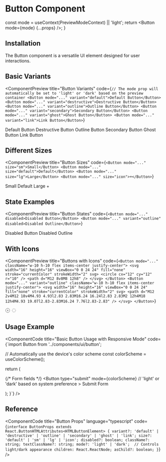 # Button Component


  const mode = useContext(PreviewModeContext) || 'light';
  return <Button mode={mode} {...props} />;
}

## Installation

The Button component is a versatile UI element designed for user interactions.

<ComponentCode 
  language="bash"
  code="npx nativecn add button"
  title="Installation Command"
/>

## Basic Variants

<ComponentPreview
  title="Button Variants"
  code={`// The mode prop will automatically be set to 'light' or 'dark' based on the preview container
<Button mode="..." variant="default">Default Button</Button>
<Button mode="..." variant="destructive">Destructive Button</Button>
<Button mode="..." variant="outline">Outline Button</Button>
<Button mode="..." variant="secondary">Secondary Button</Button>
<Button mode="..." variant="ghost">Ghost Button</Button>
<Button mode="..." variant="link">Link Button</Button>`}
>
  <div style={{ display: 'flex', flexDirection: 'column', gap: '16px', width: '100%' }}>
    <ButtonWithMode>Default Button</ButtonWithMode>
    <ButtonWithMode variant="destructive">Destructive Button</ButtonWithMode>
    <ButtonWithMode variant="outline">Outline Button</ButtonWithMode>
    <ButtonWithMode variant="secondary">Secondary Button</ButtonWithMode>
    <ButtonWithMode variant="ghost">Ghost Button</ButtonWithMode>
    <ButtonWithMode variant="link">Link Button</ButtonWithMode>
  </div>
</ComponentPreview>

## Different Sizes

<ComponentPreview
  title="Button Sizes"
  code={`<Button mode="..." size="sm">Small</Button>
<Button mode="..." size="default">Default</Button>
<Button mode="..." size="lg">Large</Button>
<Button mode="..." size="icon">+</Button>`}
>
  <div style={{ display: 'flex', flexDirection: 'row', gap: '16px', alignItems: 'center', flexWrap: 'wrap' }}>
    <ButtonWithMode size="sm">Small</ButtonWithMode>
    <ButtonWithMode size="default">Default</ButtonWithMode>
    <ButtonWithMode size="lg">Large</ButtonWithMode>
    <ButtonWithMode size="icon">+</ButtonWithMode>
  </div>
</ComponentPreview>

## State Examples

<ComponentPreview
  title="Button States"
  code={`<Button mode="..." disabled>Disabled Button</Button>
<Button mode="..." variant="outline" disabled>Disabled Outline</Button>`}
>
  <div style={{ display: 'flex', flexDirection: 'column', gap: '16px', width: '100%' }}>
    <ButtonWithMode disabled>Disabled Button</ButtonWithMode>
    <ButtonWithMode variant="outline" disabled>Disabled Outline</ButtonWithMode>
  </div>
</ComponentPreview>

## With Icons

<ComponentPreview
  title="Buttons with Icons"
  code={`<Button mode="..." className="w-10 h-10 flex items-center justify-center">
  <svg width="16" height="16" viewBox="0 0 24 24" fill="none" stroke="currentColor" strokeWidth="2" svg>
    <circle cx="12" cy="12" r="10" />
    <path d="M12 8v8M8 12h8" />
  </svg>
</Button>
<Button mode="..." variant="outline" className="w-10 h-10 flex items-center justify-center">
  <svg width="16" height="16" viewBox="0 0 24 24" fill="none" stroke="currentColor" strokeWidth="2" svg>
    <path d="M12 2v4M12 18v4M4.93 4.93l2.83 2.83M16.24 16.24l2.83 2.83M2 12h4M18 12h4M4.93 19.07l2.83-2.83M16.24 7.76l2.83-2.83" />
  </svg>
</Button>`}
>
  <div style={{ display: 'flex', flexDirection: 'column', gap: '16px', width: '100%' }}>
    <ButtonWithMode className="w-10 h-10 flex items-center justify-center" mode='light'>
      <svg width="16" height="16" viewBox="0 0 24 24" fill="none" stroke="currentColor" strokeWidth="2" svg>
        <circle cx="12" cy="12" r="10" />
        <path d="M12 8v8M8 12h8" />
      </svg>
    </ButtonWithMode>
    <ButtonWithMode variant="outline" className="w-10 h-10 flex items-center justify-center">
      <svg width="16" height="16" viewBox="0 0 24 24" fill="none" stroke="currentColor" strokeWidth="2" svg>
        <path d="M12 2v4M12 18v4M4.93 4.93l2.83 2.83M16.24 16.24l2.83 2.83M2 12h4M18 12h4M4.93 19.07l2.83-2.83M16.24 7.76l2.83-2.83" />
      </svg>
    </ButtonWithMode>
  </div>
</ComponentPreview>

## Usage Example

<ComponentCode
  title="Basic Button Usage with Responsive Mode"
  code={`import Button from '../components/ui/button';

  // Automatically use the device's color scheme
  const colorScheme = useColorScheme();
  
  return (
    <form onSubmit={handleSubmit}>
      {/* Form fields */}
      <Button 
        type="submit"
        mode={colorScheme} // 'light' or 'dark' based on system preference
      >
        Submit Form
      </Button>
    </form>
  );
}`}
/>

## Reference

<ComponentCode
  title="Button Props"
  language="typescript"
  code={`interface ButtonProps extends React.ButtonHTMLAttributes<HTMLButtonElement> {
  variant?: 'default' | 'destructive' | 'outline' | 'secondary' | 'ghost' | 'link';
  size?: 'default' | 'sm' | 'lg' | 'icon';
  disabled?: boolean;
  className?: string;
  textClassName?: string;
  mode?: 'light' | 'dark';  // Controls light/dark appearance
  children: React.ReactNode;
  asChild?: boolean;
}`}
/>